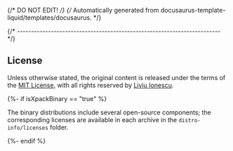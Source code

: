 {/* DO NOT EDIT! */}
{/* Automatically generated from docusaurus-template-liquid/templates/docusaurus. */}

{/* ------------------------------------------------------------------------ */}

## License

Unless otherwise stated, the original content is released under the terms of the
[MIT License](https://opensource.org/license/mit/),
with all rights reserved by
[Liviu Ionescu](https://github.com/ilg-ul).

{%- if isXpackBinary == "true" %}

The binary distributions include several open-source components; the
corresponding licenses are available in each archive in the
`distro-info/licenses` folder.

{%- endif %}
